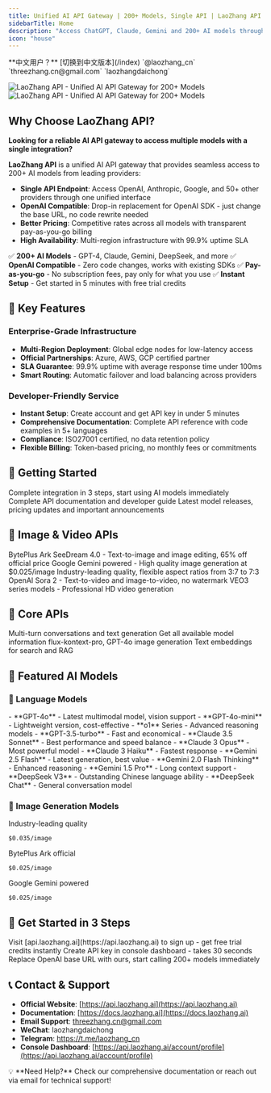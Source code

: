 ```yaml
---
title: Unified AI API Gateway | 200+ Models, Single API | LaoZhang API
sidebarTitle: Home
description: "Access ChatGPT, Claude, Gemini and 200+ AI models through one OpenAI-compatible API. Pay-as-you-go pricing, no subscription. Start in 5 minutes."
icon: "house"
---
```


<Note>
  **中文用户？** [切换到中文版本](/index)
</Note>

<Card title="📞 Contact Us" icon="headset">
  <CardGroup cols={3}>
    <Card title="Telegram" icon="paper-plane">
      `@laozhang_cn`
    </Card>
    <Card title="Email" icon="envelope">
      `threezhang.cn@gmail.com`
    </Card>
    <Card title="WeChat" icon="message-circle">
      `laozhangdaichong`
    </Card>
  </CardGroup>
</Card>

<img
  className="block dark:hidden"
  src="/images/hero-light.png"
  alt="LaoZhang API - Unified AI API Gateway for 200+ Models"
/>
<img
  className="hidden dark:block"
  src="/images/hero-dark.png"
  alt="LaoZhang API - Unified AI API Gateway for 200+ Models"
/>

## Why Choose LaoZhang API?

**Looking for a reliable AI API gateway to access multiple models with a single integration?**

**LaoZhang API** is a unified AI API gateway that provides seamless access to 200+ AI models from leading providers:
- **Single API Endpoint**: Access OpenAI, Anthropic, Google, and 50+ other providers through one unified interface
- **OpenAI Compatible**: Drop-in replacement for OpenAI SDK - just change the base URL, no code rewrite needed
- **Better Pricing**: Competitive rates across all models with transparent pay-as-you-go billing
- **High Availability**: Multi-region infrastructure with 99.9% uptime SLA

✅ **200+ AI Models** - GPT-4, Claude, Gemini, DeepSeek, and more
✅ **OpenAI Compatible** - Zero code changes, works with existing SDKs
✅ **Pay-as-you-go** - No subscription fees, pay only for what you use
✅ **Instant Setup** - Get started in 5 minutes with free trial credits

## 💪 Key Features

### Enterprise-Grade Infrastructure
- **Multi-Region Deployment**: Global edge nodes for low-latency access
- **Official Partnerships**: Azure, AWS, GCP certified partner
- **SLA Guarantee**: 99.9% uptime with average response time under 100ms
- **Smart Routing**: Automatic failover and load balancing across providers

### Developer-Friendly Service
- **Instant Setup**: Create account and get API key in under 5 minutes
- **Comprehensive Documentation**: Complete API reference with code examples in 5+ languages
- **Compliance**: ISO27001 certified, no data retention policy
- **Flexible Billing**: Token-based pricing, no monthly fees or commitments

## 📖 Getting Started

<CardGroup cols={2}>
  <Card
    title="Quick Start"
    icon="rocket"
    href="/en/getting-started"
  >
    Complete integration in 3 steps, start using AI models immediately
  </Card>
  <Card
    title="API Manual"
    icon="book"
    href="/en/api-manual"
  >
    Complete API documentation and developer guide
  </Card>
  <Card
    title="Changelog"
    icon="bullhorn"
    href="/en/changelog"
  >
    Latest model releases, pricing updates and important announcements
  </Card>
</CardGroup>

## 🎨 Image & Video APIs

<CardGroup cols={2}>
  <Card
    title="SeeDream 4.0 Image API"
    icon="palette"
    href="/en/api-capabilities/seedream-image"
  >
    BytePlus Ark SeeDream 4.0 - Text-to-image and image editing, 65% off official price
  </Card>
  <Card
    title="Nano Banana Image API"
    icon="wand-magic-sparkles"
    href="/en/api-capabilities/nano-banana-image"
  >
    Google Gemini powered - High quality image generation at $0.025/image
  </Card>
  <Card
    title="FLUX Image Generation"
    icon="sparkles"
    href="/en/api-capabilities/flux-image-generation"
  >
    Industry-leading quality, flexible aspect ratios from 3:7 to 7:3
  </Card>
  <Card
    title="Sora 2 Video Generation"
    icon="clapperboard"
    href="/en/api-capabilities/sora2/overview"
  >
    OpenAI Sora 2 - Text-to-video and image-to-video, no watermark
  </Card>
  <Card
    title="VEO Video Generation"
    icon="video"
    href="/en/api-capabilities/veo/overview"
  >
    VEO3 series models - Professional HD video generation
  </Card>
</CardGroup>

## 🔧 Core APIs

<CardGroup cols={2}>
  <Card
    title="Chat Completions API"
    icon="message-circle"
    href="/en/api-reference/chat-completions"
  >
    Multi-turn conversations and text generation
  </Card>
  <Card
    title="Models API"
    icon="list"
    href="/en/api-reference/models"
  >
    Get all available model information
  </Card>
  <Card
    title="Images API"
    icon="image"
    href="/en/api-reference/images"
  >
    flux-kontext-pro, GPT-4o image generation
  </Card>
  <Card
    title="Embeddings API"
    icon="vector-square"
    href="/en/api-reference/embeddings"
  >
    Text embeddings for search and RAG
  </Card>
</CardGroup>

## 🌟 Featured AI Models

### 🤖 Language Models

<AccordionGroup>
  <Accordion icon="circle-nodes" title="OpenAI Models">
    - **GPT-4o** - Latest multimodal model, vision support
    - **GPT-4o-mini** - Lightweight version, cost-effective
    - **o1** Series - Advanced reasoning models
    - **GPT-3.5-turbo** - Fast and economical
  </Accordion>

  <Accordion icon="brain" title="Anthropic Claude">
    - **Claude 3.5 Sonnet** - Best performance and speed balance
    - **Claude 3 Opus** - Most powerful model
    - **Claude 3 Haiku** - Fastest response
  </Accordion>

  <Accordion icon="gem" title="Google Gemini">
    - **Gemini 2.5 Flash** - Latest generation, best value
    - **Gemini 2.0 Flash Thinking** - Enhanced reasoning
    - **Gemini 1.5 Pro** - Long context support
  </Accordion>

  <Accordion icon="infinity" title="DeepSeek">
    - **DeepSeek V3** - Outstanding Chinese language ability
    - **DeepSeek Chat** - General conversation model
  </Accordion>
</AccordionGroup>

### 🎨 Image Generation Models

<CardGroup cols={3}>
  <Card title="FLUX" icon="sparkles">
    Industry-leading quality
    
    $0.035/image
  </Card>
  <Card title="SeeDream 4.0" icon="palette">
    BytePlus Ark official
    
    $0.025/image
  </Card>
  <Card title="Nano Banana" icon="wand-magic-sparkles">
    Google Gemini powered
    
    $0.025/image
  </Card>
</CardGroup>

## 🚀 Get Started in 3 Steps

<Steps>
  <Step title="Create Account">
    Visit [api.laozhang.ai](https://api.laozhang.ai) to sign up - get free trial credits instantly
  </Step>
  <Step title="Get Your API Key">
    Create API key in console dashboard - takes 30 seconds
  </Step>
  <Step title="Start Building">
    Replace OpenAI base URL with ours, start calling 200+ models immediately
  </Step>
</Steps>

## 📞 Contact & Support

- **Official Website**: [https://api.laozhang.ai](https://api.laozhang.ai)
- **Documentation**: [https://docs.laozhang.ai](https://docs.laozhang.ai)
- **Email Support**: threezhang.cn@gmail.com
- **WeChat**: laozhangdaichong
- **Telegram**: https://t.me/laozhang_cn
- **Console Dashboard**: [https://api.laozhang.ai/account/profile](https://api.laozhang.ai/account/profile)

<Note>
💡 **Need Help?** Check our comprehensive documentation or reach out via email for technical support!
</Note>

